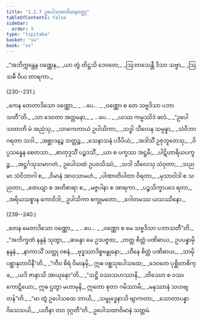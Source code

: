 ```yaml
---
title: "1.2.7 ဥပေါသထာဝိမာနဝတ္ထု"
tableOfContents: false
sidebar:
  order: 9
type: "tipitaka"
basket: "su"
book: "vv"
---
```



<DynamicBreadcrumb />

<Division number="229" book="vv">

<Paragraph number="255" type="verses" book="vv">
_“အဘိက္ကန္တေန ဝဏ္ဏေန,_  
_ယာ တွံ တိဋ္ဌသိ ဒေဝတေ;_  
_ဩဘာသေန္တီ ဒိသာ သဗ္ဗာ,_  
_ဩသဓီ ဝိယ တာရကာ._  


(230--231.)
</Paragraph>

<Paragraph number="256" type="verses" book="vv">
_ကေန တေတာဒိသော ဝဏ္ဏော,_  
_ …ပေ… _  
_ဝဏ္ဏော စ တေ သဗ္ဗဒိသာ ပဘာသတီ”တိ._  

</Paragraph>

</Division>
<Division number="232" book="vv">

<Paragraph number="257" type="verses" book="vv">
_သာ ဒေဝတာ အတ္တမနာ,_  
_ …ပေ… _  
_ယဿ ကမ္မဿိဒံ ဖလံ._  

</Paragraph>

</Division>
<Division number="233" book="vv">

<Paragraph number="258" type="verses" book="vv">
_“ဥပေါသထာတိ မံ အညံသု,_  
_သာကေတာယံ ဥပါသိကာ;_  
_သဒ္ဓါ သီလေန သမ္ပန္နာ,_  
_သံဝိဘာဂရတာ သဒါ._  

</Paragraph>

</Division>
<Division number="234" book="vv">

<Paragraph number="259" type="verses" book="vv">
_အစ္ဆာဒနဉ္စ ဘတ္တဉ္စ,_  
_သေနာသနံ ပဒီပိယံ;_  
_အဒါသိံ ဥဇုဘူတေသု,_  
_ဝိပ္ပသန္နေန စေတသာ._  

</Paragraph>

</Division>
<Division number="235" book="vv">

<Paragraph number="260" type="verses" book="vv">
_စာတုဒ္ဒသိံ ပဉ္စဒသိံ,_  
_ယာ စ ပက္ခဿ အဋ္ဌမီ;_  
_ပါဋိဟာရိယပက္ခဉ္စ,_  
_အဋ္ဌင်္ဂသုသမာဂတံ._  

</Paragraph>

</Division>
<Division number="236" book="vv">

<Paragraph number="261" type="verses" book="vv">
ဥပေါသထံ ဥပဝသိဿံ,_  
_သဒါ သီလေသု သံဝုတာ;_  
_သညမာ သံဝိဘာဂါ စ,_  
_ဝိမာနံ အာဝသာမဟံ._  

</Paragraph>

</Division>
<Division number="237" book="vv">

<Paragraph number="262" type="verses" book="vv">
_ပါဏာတိပါတာ ဝိရတာ,_  
_မုသာဝါဒါ စ သညတာ;_  
_ထေယျာ စ အတိစာရာ စ,_  
_မဇ္ဇပါနာ စ အာရကာ._  

</Paragraph>

</Division>
<Division number="238" book="vv">

<Paragraph number="263" book="vv">
_ပဉ္စသိက္ခာပဒေ ရတာ,_  
_အရိယသစ္စာန ကောဝိဒါ;_  
ဥပါသိကာ စက္ခုမတော,_  
_ဂေါတမဿ ယသဿိနော._  


(239--240.)
</Paragraph>

<Paragraph number="264" type="verses" book="vv">
_တေန မေတာဒိသော ဝဏ္ဏော,_  
_ …ပေ… _  
_ဝဏ္ဏော စ မေ သဗ္ဗဒိသာ ပဘာသတီ”တိ._  

</Paragraph>

</Division>
<Division number="241" book="vv">

<Paragraph number="265" type="verses" book="vv">
_“အဘိက္ခဏံ နန္ဒနံ သုတွာ,_  
_ဆန္ဒော မေ ဥဒပဇ္ဇထ;_  
_တတ္ထ စိတ္တံ ပဏိဓာယ,_  
ဥပပန္နာမှိ နန္ဒနံ._  

</Paragraph>

</Division>
<Division number="242" book="vv">

<Paragraph number="266" type="verses" book="vv">
_နာကာသိံ သတ္ထု ဝစနံ,_  
_ဗုဒ္ဓဿာဒိစ္စဗန္ဓုနော;_  
_ဟီနေ စိတ္တံ ပဏိဓာယ,_  
_သာမှိ ပစ္ဆာနုတာပိနီ”တိ._  

</Paragraph>

</Division>
<Division number="243" book="vv">

<Paragraph number="267" type="verses" book="vv">
_“ကီဝ စိရံ ဝိမာနမှိ,_  
ဣဓ ဝစ္ဆသုပေါသထေ;_  
_ဒေဝတေ ပုစ္ဆိတာစိက္ခ,_  
_ယဒိ ဇာနာသိ အာယုနော”တိ._  

</Paragraph>

</Division>
<Division number="244" book="vv">

<Paragraph number="268" book="vv">
_“သဋ္ဌိ ဝဿသဟဿာနိ,_  
_တိဿော စ ဝဿကောဋိယော;_  
ဣဓ ဌတွာ မဟာမုနိ,_  
ဣတော စုတာ ဂမိဿာမိ;_  
_မနုဿာနံ သဟဗျတန်”တိ._  

</Paragraph>

</Division>
<Division number="245" book="vv">

<Paragraph number="269" type="verses" book="vv">
_“မာ တွံ ဥပေါသထေ ဘာယိ,_  
_သမ္ဗုဒ္ဓေနာသိ ဗျာကတာ;_  
_သောတာပန္နာ ဝိသေသယိ,_  
_ပဟီနာ တဝ ဒုဂ္ဂတီ”တိ._  


</Paragraph>
</Division>

<Paragraph number="270" type="center" book="vv">
ဥပေါသထာဝိမာနံ သတ္တမံ.
</Paragraph>